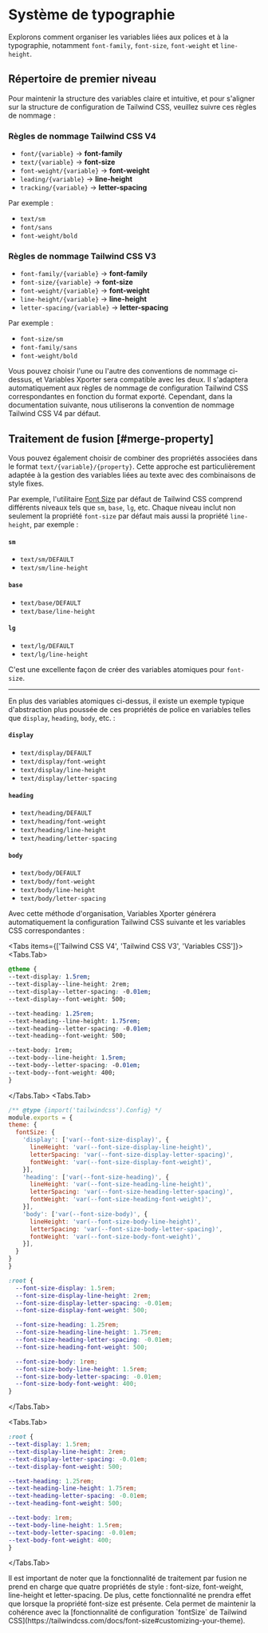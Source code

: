
# Système de typographie

Explorons comment organiser les variables liées aux polices et à la typographie, notamment `font-family`, `font-size`, `font-weight` et `line-height`.

## Répertoire de premier niveau

Pour maintenir la structure des variables claire et intuitive, et pour s'aligner sur la structure de configuration de Tailwind CSS, veuillez suivre ces règles de nommage :

### Règles de nommage Tailwind CSS V4

- `font/{variable}` -> **font-family**
- `text/{variable}` -> **font-size**
- `font-weight/{variable}` -> **font-weight**
- `leading/{variable}` -> **line-height**
- `tracking/{variable}` -> **letter-spacing**

Par exemple :
- `text/sm`
- `font/sans`
- `font-weight/bold`

### Règles de nommage Tailwind CSS V3

- `font-family/{variable}` -> **font-family**
- `font-size/{variable}` -> **font-size**
- `font-weight/{variable}` -> **font-weight**
- `line-height/{variable}` -> **line-height**
- `letter-spacing/{variable}` -> **letter-spacing**

Par exemple :
- `font-size/sm`
- `font-family/sans`
- `font-weight/bold`


<Callout emoji="💡">
Vous pouvez choisir l'une ou l'autre des conventions de nommage ci-dessus, et Variables Xporter sera compatible avec les deux. Il s'adaptera automatiquement aux règles de nommage de configuration Tailwind CSS correspondantes en fonction du format exporté. Cependant, dans la documentation suivante, nous utiliserons la convention de nommage Tailwind CSS V4 par défaut.
</Callout>

## Traitement de fusion [#merge-property]

Vous pouvez également choisir de combiner des propriétés associées dans le format `text/{variable}/{property}`. Cette approche est particulièrement adaptée à la gestion des variables liées au texte avec des combinaisons de style fixes.

Par exemple, l'utilitaire [Font Size](https://tailwindcss.com/docs/font-size) par défaut de Tailwind CSS comprend différents niveaux tels que `sm`, `base`, `lg`, etc. Chaque niveau inclut non seulement la propriété `font-size` par défaut mais aussi la propriété `line-height`, par exemple :

#### `sm`

- `text/sm/DEFAULT`
- `text/sm/line-height`

#### `base`

- `text/base/DEFAULT`
- `text/base/line-height`

#### `lg`

- `text/lg/DEFAULT`
- `text/lg/line-height`

C'est une excellente façon de créer des variables atomiques pour `font-size`.

---

En plus des variables atomiques ci-dessus, il existe un exemple typique d'abstraction plus poussée de ces propriétés de police en variables telles que `display`, `heading`, `body`, etc. :

#### `display`

- `text/display/DEFAULT`
- `text/display/font-weight`
- `text/display/line-height`
- `text/display/letter-spacing`

#### `heading`

- `text/heading/DEFAULT`
- `text/heading/font-weight`
- `text/heading/line-height`
- `text/heading/letter-spacing`

#### `body`

- `text/body/DEFAULT`
- `text/body/font-weight`
- `text/body/line-height`
- `text/body/letter-spacing`

Avec cette méthode d'organisation, Variables Xporter générera automatiquement la configuration Tailwind CSS suivante et les variables CSS correspondantes :

<Tabs items={['Tailwind CSS V4', 'Tailwind CSS V3', 'Variables CSS']}>
  <Tabs.Tab>
  ```css
@theme {
  --text-display: 1.5rem;
  --text-display--line-height: 2rem;
  --text-display--letter-spacing: -0.01em;
  --text-display--font-weight: 500;

  --text-heading: 1.25rem;
  --text-heading--line-height: 1.75rem;
  --text-heading--letter-spacing: -0.01em;
  --text-heading--font-weight: 500;

  --text-body: 1rem;
  --text-body--line-height: 1.5rem;
  --text-body--letter-spacing: -0.01em;
  --text-body--font-weight: 400;
}
```
  </Tabs.Tab>
  <Tabs.Tab>
  ```js
/** @type {import('tailwindcss').Config} */
module.exports = {
  theme: {
    fontSize: {
      'display': ['var(--font-size-display)', {
        lineHeight: 'var(--font-size-display-line-height)',
        letterSpacing: 'var(--font-size-display-letter-spacing)',
        fontWeight: 'var(--font-size-display-font-weight)',
      }],
      'heading': ['var(--font-size-heading)', {
        lineHeight: 'var(--font-size-heading-line-height)',
        letterSpacing: 'var(--font-size-heading-letter-spacing)',
        fontWeight: 'var(--font-size-heading-font-weight)',
      }],
      'body': ['var(--font-size-body)', {
        lineHeight: 'var(--font-size-body-line-height)',
        letterSpacing: 'var(--font-size-body-letter-spacing)',
        fontWeight: 'var(--font-size-body-font-weight)',
      }],
    }
  }
}
```
```css
:root {
  --font-size-display: 1.5rem;
  --font-size-display-line-height: 2rem;
  --font-size-display-letter-spacing: -0.01em;
  --font-size-display-font-weight: 500;

  --font-size-heading: 1.25rem;
  --font-size-heading-line-height: 1.75rem;
  --font-size-heading-letter-spacing: -0.01em;
  --font-size-heading-font-weight: 500;

  --font-size-body: 1rem;
  --font-size-body-line-height: 1.5rem;
  --font-size-body-letter-spacing: -0.01em;
  --font-size-body-font-weight: 400;
}
```
  </Tabs.Tab>

  <Tabs.Tab>
  ```css
:root {
  --text-display: 1.5rem;
  --text-display-line-height: 2rem;
  --text-display-letter-spacing: -0.01em;
  --text-display-font-weight: 500;

  --text-heading: 1.25rem;
  --text-heading-line-height: 1.75rem;
  --text-heading-letter-spacing: -0.01em;
  --text-heading-font-weight: 500;

  --text-body: 1rem;
  --text-body-line-height: 1.5rem;
  --text-body-letter-spacing: -0.01em;
  --text-body-font-weight: 400;
}
```
  </Tabs.Tab>
</Tabs>


<Callout type="warning" emoji="⚠️">
Il est important de noter que la fonctionnalité de traitement par fusion ne prend en charge que quatre propriétés de style : font-size, font-weight, line-height et letter-spacing. De plus, cette fonctionnalité ne prendra effet que lorsque la propriété font-size est présente. Cela permet de maintenir la cohérence avec la [fonctionnalité de configuration `fontSize` de Tailwind CSS](https://tailwindcss.com/docs/font-size#customizing-your-theme).
</Callout>
